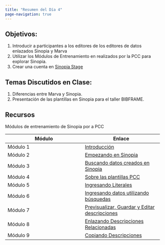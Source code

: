 ```yaml
---
title: "Resumen del Día 4"
page-navigation: true
---
```


## Objetivos: 

1. Introducir a participantes a los editores de los editores de datos enlazados Sinopia y Marva   
2. Utilizar los Módulos de Entrenamiento en realizados por la PCC para explorar Sinopia.
3. Crear una cuenta en [Sinopia Stage](https://stage.sinopia.io/) 

## Temas Discutidos en Clase:

1. Diferencias entre Marva y Sinopia. 
2. Presentación de las plantillas en Sinopia para el taller BIBFRAME.


## Recursos

Módulos de entrenamiento de Sinopia por a PCC

| Módulo | Enlace |
| ---    |   ---  |
| Módulo 1 | <a href="../presentaciones/pdf/Modulo_1_Introduccion_es_2024.pdf" target="_blank">Introducción</a>|
| Módulo 2 | <a href="../presentaciones/pdf/Modulo_2_Empezando_Sinopia_es_2024.pdf" target="_blank">Empezando en Sinopia</a>|
| Módulo 3 | <a href="../presentaciones/pdf/Modulo_3_Busquedas_es_2024.pdf" target="_blank">Buscando datos creados en Sinopia</a>|
| Módulo 4 | <a href="../presentaciones/pdf/Modulo_4_Plantillas_es_2024.pdf" target="_blank">Sobre las plantillas PCC</a>|
| Módulo 5 | <a href="../presentaciones/pdf/Modulo_5_Literales_es_2024.pdf" target="_blank">Ingresando Literales</a>|
| Módulo 6 | <a href="../presentaciones/pdf/Modulo_6_Lookups_es_2024.pdf" target="_blank">Ingresando datos utilizando búsquedas</a> |
| Módulo 7 | <a href="../presentaciones/pdf/Modulo_7_Vizualizar_Cambiar_Grabar_es_2024.pdf" target="_blank">Previsualizar, Guardar y Editar descripciones</a> |
| Módulo 8 | <a href="../presentaciones/pdf/Modulo_8_Enlazando_Descripciones_es_2024.pdf" target="_blank">Enlazando Descripciones Relacionadas</a> |
| Módulo 9 | <a href="../presentaciones/pdf/Modulo_9_Copiando_descripciones_2024.pdf" target="_blank">Copiando Descripciones</a> |
